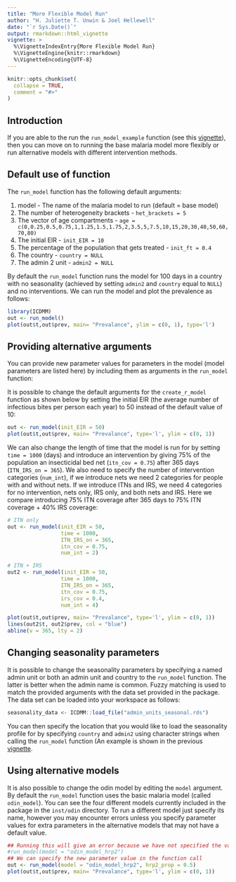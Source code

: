 ```yaml
---
title: "More Flexible Model Run"
author: "H. Juliette T. Unwin & Joel Hellewell"
date: "`r Sys.Date()`"
output: rmarkdown::html_vignette
vignette: >
  %\VignetteIndexEntry{More Flexible Model Run}
  %\VignetteEngine{knitr::rmarkdown}
  %\VignetteEncoding{UTF-8}
---
```


```r
knitr::opts_chunk$set(
  collapse = TRUE,
  comment = "#>"
)
```

## Introduction

If you are able to the run the `run_model_example` function (see this [vignette](https://mrc-ide.github.io/deterministic-malaria-model/articles/run_model_example.html)), then you can move on to running the base malaria model more flexibly or run alternative models with different intervention methods.

## Default use of function
The `run_model` function has the following default arguments:

1. model - The name of the malaria model to run (default = base model)
1. The number of heterogeneity brackets - `het_brackets = 5`
2. The vector of age compartments - `age = c(0,0.25,0.5,0.75,1,1.25,1.5,1.75,2,3.5,5,7.5,10,15,20,30,40,50,60,70,80)`
3. The initial EIR - `init_EIR = 10`
4. The percentage of the population that gets treated - `init_ft = 0.4`
5. The country - `country = NULL`
6. The admin 2 unit - `admin2 = NULL`

By default the `run_model` function runs the model for 100 days in a country with no seasonality (achieved by setting `admin2` and `country` equal to `NULL`) and no interventions. We can run the model and plot the prevalence as follows:
```r
library(ICDMM)
out <- run_model()
plot(out$t,out$prev, main= "Prevalance", ylim = c(0, 1), type='l')

```

## Providing alternative arguments

You can provide new parameter values for parameters in the model (model parameters are listed here) by including them as arguments in the `run_model` function:

It is possible to change the default arguments for the `create_r_model` function as shown below by setting the initial EIR (the average number of infectious bites per person each year) to 50 instead of the default value of 10: 

```r

out <- run_model(init_EIR = 50)
plot(out$t,out$prev, main= "Prevalance", type='l', ylim = c(0, 1))
```
We can also change the length of time that the model is run for by setting `time = 1000` (days) and introduce an intervention by giving 75% of the population an insecticidal bed net (`itn_cov = 0.75`) after 365 days (`ITN_IRS_on = 365`). We also need to specify the number of intervention categories (`num_int`), if we introduce nets we need 2 categories for people with and without nets. If we introduce ITNs and IRS, we need 4 categories for no intervention, nets only, IRS only, and both nets and IRS. Here we compare introducing 75% ITN coverage after 365 days to 75% ITN coverage + 40% IRS coverage:
```r

# ITN only
out <- run_model(init_EIR = 50, 
                 time = 1000,
                 ITN_IRS_on = 365,
                 itn_cov = 0.75,
                 num_int = 2)

# ITN + IRS
out2 <- run_model(init_EIR = 50, 
                 time = 1000,
                 ITN_IRS_on = 365,
                 itn_cov = 0.75,
                 irs_cov = 0.4,
                 num_int = 4)

plot(out$t,out$prev, main= "Prevalance", type='l', ylim = c(0, 1))
lines(out2$t, out2$prev, col = "blue")
abline(v = 365, lty = 2)
```
## Changing seasonality parameters

It is possible to change the seasonality parameters by specifying a named admin unit or both
an admin unit and country to the `run_model` function. The latter is better when the admin 
name is common. Fuzzy matching is used to match the provided arguments with the data set provided in the package. The data set
can be loaded into your workspace as follows:
```r
seasonality_data <- ICDMM::load_file("admin_units_seasonal.rds")
```
You can then specify the location that you would like to load the seasonality profile for by specifying `country` and `admin2` using character strings when calling the `run_model` function (An example is shown in the previous [vignette](https://mrc-ide.github.io/deterministic-malaria-model/articles/run_model_example.html). 


## Using alternative models

It is also possible to change the odin model by editing the `model` argument. By default the `run_model` function uses the basic malaria model (called `odin_model`). You can see the four different models currently included in the package in the `inst/odin` directory. To run a different model just specify its name, however you may encounter errors unless you specify parameter values for extra parameters in the alternative models that may not have a default value.

```r
## Running this will give an error because we have not specified the value of the parameter hrp2_prop
#run_model(model = "odin_model_hrp2")
## We can specify the new parameter value in the function call
out <- run_model(model = "odin_model_hrp2", hrp2_prop = 0.5)
plot(out$t,out$prev, main= "Prevalance", type='l', ylim = c(0, 1))
```
